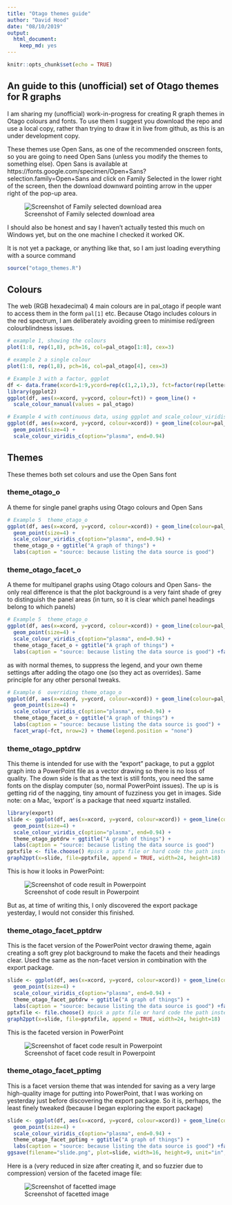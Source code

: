 ```yaml
---
title: "Otago themes guide"
author: "David Hood"
date: "08/10/2019"
output: 
  html_document: 
    keep_md: yes
---
```


```r
knitr::opts_chunk$set(echo = TRUE)
```

## An guide to this (unofficial) set of Otago themes for R graphs

I am sharing my (unofficial) work-in-progress for creating R graph themes in Otago colours and fonts. To use them I suggest you download the repo and use a local copy, rather than trying to draw it in live from github, as this is an under development copy.

These themes use Open Sans, as one of the recommended onscreen fonts, so you are going to need Open Sans (unless you modify the themes to something else).
Open Sans is available at https://fonts.google.com/specimen/Open+Sans?selection.family=Open+Sans and click on Family Selected in the lower right of the screen, then the download downward pointing arrow in the upper right of the pop-up area.

![Screenshot of Family selected download area](download_screenshot.png)

I should also be honest and say I haven't actually tested this much on Windows yet, but on the one machine I checked it worked OK.

It is not yet a package, or anything like that, so I am just loading everything with a source command

```r
source("otago_themes.R")
```


## Colours

The web (RGB hexadecimal) 4 main colours are in pal_otago if people want to access them in the form `pal[1]` etc. Because Otago includes colours in the red spectrum, I am deliberately avoiding green to minimise red/green colourblindness issues.

```r
# example 1, showing the colours
plot(1:8, rep(1,8), pch=16, col=pal_otago[1:8], cex=3)
```

```r
# example 2 a single colour
plot(1:8, rep(1,8), pch=16, col=pal_otago[4], cex=3)
```

```r
# Example 3 with a factor, ggplot
df <- data.frame(xcord=1:9,ycord=rep(c(1,2,1),3), fct=factor(rep(letters[1:3], each=3)))
library(ggplot2)
ggplot(df, aes(x=xcord, y=ycord, colour=fct)) + geom_line() +
  scale_colour_manual(values = pal_otago)
```


```r
# Example 4 with continuous data, using ggplot and scale_colour_viridis(option="plasma")
ggplot(df, aes(x=xcord, y=ycord, colour=xcord)) + geom_line(colour=pal_otago[3]) +
  geom_point(size=4) +
  scale_colour_viridis_c(option="plasma", end=0.94)
```

## Themes

These themes both set colours and use the Open Sans font

### theme_otago_o

A theme for single panel graphs using Otago colours and Open Sans

```r
# Example 5  theme_otago_o
ggplot(df, aes(x=xcord, y=ycord, colour=xcord)) + geom_line(colour=pal_otago[3]) +
  geom_point(size=4) +
  scale_colour_viridis_c(option="plasma", end=0.94) +
  theme_otago_o + ggtitle("A graph of things") +
  labs(caption = "source: because listing the data source is good")
```

### theme_otago_facet_o

A theme for multipanel graphs using Otago colours and Open Sans- the only real difference is that the plot background is a very faint shade of grey to distinguish the panel areas (in turn, so it is clear which panel headings belong to which panels)

```r
# Example 5  theme_otago_o
ggplot(df, aes(x=xcord, y=ycord, colour=xcord)) + geom_line(colour=pal_otago[3]) +
  geom_point(size=4) +
  scale_colour_viridis_c(option="plasma", end=0.94) +
  theme_otago_facet_o + ggtitle("A graph of things") +
  labs(caption = "source: because listing the data source is good") +facet_wrap(~fct, nrow=2)
```

as with normal themes, to suppress the legend, and your own theme settings after adding the otago one (so they act as overrides). Same principle for any other personal tweaks.

```r
# Example 6  overriding theme_otago_o
ggplot(df, aes(x=xcord, y=ycord, colour=xcord)) + geom_line(colour=pal_otago[3]) +
  geom_point(size=4) +
  scale_colour_viridis_c(option="plasma", end=0.94) +
  theme_otago_facet_o + ggtitle("A graph of things") +
  labs(caption = "source: because listing the data source is good") +
  facet_wrap(~fct, nrow=2) + theme(legend.position = "none")
```

### theme_otago_pptdrw

This theme is intended for use with the "export" package, to put a ggplot graph into a PowerPoint file as a vector drawing so there is no loss of quality. The down side is that as the text is still fonts, you need the same fonts on the display computer (so, normal PowerPoint issues). The up is is getting rid of the nagging, tiny amount of fuzziness you get in images. Side note: on a Mac, 'export' is a package that need xquartz installed.

```r
library(export)
slide <- ggplot(df, aes(x=xcord, y=ycord, colour=xcord)) + geom_line(colour=pal_otago[3]) +
  geom_point(size=4) +
  scale_colour_viridis_c(option="plasma", end=0.94) +
  theme_otago_pptdrw + ggtitle("A graph of things") +
  labs(caption = "source: because listing the data source is good")
pptxfile <- file.choose() #pick a pptx file or hard code the path instead
graph2ppt(x=slide, file=pptxfile, append = TRUE, width=24, height=18)
```

This is how it looks in PowerPoint:

![Screenshot of code result in Powerpoint](theme_otago_pptxdrw_screenshot.png)

But as, at time of writing this, I only discovered the export package yesterday, I would not consider this finished.

### theme_otago_facet_pptdrw

This is the facet version of the PowerPoint vector drawing theme, again creating a soft grey plot background to make the facets and their headings clear. Used the same as the non-facet version in combination with the export package.

```r
slide <- ggplot(df, aes(x=xcord, y=ycord, colour=xcord)) + geom_line(colour=pal_otago[3]) +
  geom_point(size=4) +
  scale_colour_viridis_c(option="plasma", end=0.94) +
  theme_otago_facet_pptdrw + ggtitle("A graph of things") +
  labs(caption = "source: because listing the data source is good") +facet_wrap(~fct, nrow=2)
pptxfile <- file.choose() #pick a pptx file or hard code the path instead
graph2ppt(x=slide, file=pptxfile, append = TRUE, width=24, height=18)
```

This is the faceted version in PowerPoint

![Screenshot of facet code result in Powerpoint](theme_otago_facet_pptxdrw_screenshot.png)

### theme_otago_facet_pptimg

This is a facet version theme that was intended for saving as a very large high-quality image for putting into PowerPoint, that I was working on yesterday just before discovering the export package. So it is, perhaps, the least finely tweaked (because I began exploring the export package)

```r
slide <- ggplot(df, aes(x=xcord, y=ycord, colour=xcord)) + geom_line(colour=pal_otago[3]) +
  geom_point(size=4) +
  scale_colour_viridis_c(option="plasma", end=0.94) +
  theme_otago_facet_pptimg + ggtitle("A graph of things") +
  labs(caption = "source: because listing the data source is good") +facet_wrap(~fct, nrow=2)
ggsave(filename="slide.png", plot=slide, width=16, height=9, unit="in", type="cairo", dpi=300)
```

Here is a (very reduced in size after creating it, and so fuzzier due to compression) version of the faceted image file:

![Screenshot of facetted image](slide.png)




